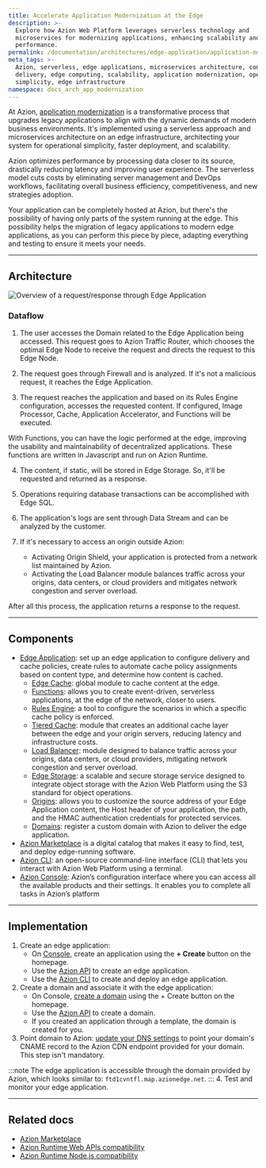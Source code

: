 ```yaml
---
title: Accelerate Application Modernization at the Edge
description: >-
  Explore how Azion Web Platform leverages serverless technology and
  microservices for modernizing applications, enhancing scalability and
  performance.
permalink: /documentation/architectures/edge-application/application-modernization/
meta_tags: >-
  Azion, serverless, edge applications, microservices architecture, content
  delivery, edge computing, scalability, application modernization, operational
  simplicity, edge infrastructure
namespace: docs_arch_app_modernization
---
```


At Azion, [application modernization](https://www.azion.com/en/solutions/application-modernization/) is a transformative process that upgrades legacy applications to align with the dynamic demands of modern business environments. It's implemented using a serverless approach and microservices architecture on an edge infrastructure, architecting your system for operational simplicity, faster deployment, and scalability. 

Azion optimizes performance by processing data closer to its source, drastically reducing latency and improving user experience. The serverless model cuts costs by eliminating server management and DevOps workflows, facilitating overall business efficiency, competitiveness, and new strategies adoption.

Your application can be completely hosted at Azion, but there's the possibility of having only parts of the system running at the edge. This possibility helps the migration of legacy applications to modern edge applications, as you can perform this piece by piece, adapting everything and testing to ensure it meets your needs.

---

## Architecture

![Overview of a request/response through Edge Application](/assets/docs/images/uploads/app-modernization.png)


### Dataflow

1. The user accesses the Domain related to the Edge Application being accessed. This request goes to Azion Traffic Router, which chooses the optimal Edge Node to receive the request and directs the request to this Edge Node.

2. The request goes through Firewall and is analyzed. If it's not a malicious request, it reaches the Edge Application.

3. The request reaches the application and based on its Rules Engine configuration, accesses the requested content. If configured, Image Processor, Cache, Application Accelerator, and Functions will be executed. 

With Functions, you can have the logic performed at the edge, improving the usability and maintainability of decentralized applications. These functions are written in Javascript and run on Azion Runtime.

4. The content, if static, will be stored in Edge Storage. So, it'll be requested and returned as a response.

5. Operations requiring database transactions can be accomplished with Edge SQL.

6. The application's logs are sent through Data Stream and can be analyzed by the customer.

7. If it's necessary to access an origin outside Azion:
    - Activating Origin Shield, your application is protected from a network list maintained by Azion.
    - Activating the Load Balancer module balances traffic across your origins, data centers, or cloud providers and mitigates network congestion and server overload.

After all this process, the application returns a response to the request.
  
---

## Components
- [Edge Application](/en/documentation/products/build/edge-application/): set up an edge application to configure delivery and cache policies, create rules to automate cache policy assignments based on content type, and determine how content is cached.
    - [Edge Cache](/en/documentation/products/build/edge-application/edge-cache/): global module to cache content at the edge.
    - [Functions](/en/documentation/products/build/edge-application/edge-functions/): allows you to create event-driven, serverless applications, at the edge of the network, closer to users.
    - [Rules Engine](/en/documentation/products/build/edge-application/rules-engine/): a tool to configure the scenarios in which a specific cache policy is enforced.
    - [Tiered Cache](/en/documentation/products/build/edge-application/tiered-cache/): module that creates an additional cache layer between the edge and your origin servers, reducing latency and infrastructure costs. 
    - [Load Balancer](/en/documentation/products/secure/edge-connector/load-balancer/): module designed to balance traffic across your origins, data centers, or cloud providers, mitigating network congestion and server overload.
    - [Edge Storage](/en/documentation/products/store/edge-storage/): a scalable and secure storage service designed to integrate object storage with the Azion Web Platform using the S3 standard for object operations.
    - [Origins](/en/documentation/products/build/edge-application/origins/):  allows you to customize the source address of your Edge Application content, the Host header of your application, the path, and the HMAC authentication credentials for protected services.
    - [Domains](/en/documentation/products/build/edge-application/domains/): register a custom domain with Azion to deliver the edge application.
- [Azion Marketplace](/en/documentation/products/marketplace/) is a digital catalog that makes it easy to find, test, and deploy edge-running software.
- [Azion CLI](/en/documentation/products/azion-cli/overview/):  an open-source command-line interface (CLI) that lets you interact with Azion Web Platform using a terminal. 
- [Azion Console](/en/documentation/products/guides/getting-to-know-azion-console/): Azion’s configuration interface where you can access all the available products and their settings. It enables you to complete all tasks in Azion’s platform

---

## Implementation

1. Create an edge application:
    - On [Console](https://console.azion.com), create an application using the **+ Create** button on the homepage.
    - Use the [Azion API](https://api.azion.com/#9c61e0fd-e7aa-4a5f-b29e-7f9d71b98d5f) to create an edge application.
    - Use the [Azion CLI](/en/documentation/devtools/cli/create/#edge-applications) to create and deploy an edge application.
2. Create a domain and associate it with the edge application: 
    - On Console, [create a domain](/en/documentation/products/guides/configure-a-domain/) using the + Create button on the homepage.
    - Use the [Azion API](https://api.azion.com/#a258eabc-b419-47e6-be68-45c2ce0150dd) to create a domain.
    - If you created an application through a template, the domain is created for you.
3. Point domain to Azion: [update your DNS settings](/en/documentation/products/guides/migrate-ns-to-azion/) to point your domain's CNAME record to the Azion CDN endpoint provided for your domain. This step isn't mandatory.

:::note 
The edge application is accessible through the domain provided by Azion, which looks similar to: `ftd1cvntfl.map.azionedge.net`. 
:::
4. Test and monitor your edge application.

---

## Related docs

- [Azion Marketplace](/en/documentation/products/marketplace/)
- [Azion Runtime Web APIs compatibility](/en/documentation/products/devtools/azion-edge-runtime/frameworks-compatibility/)
- [Azion Runtime Node.js compatibility](/en/documentation/products/azion-edge-runtime/compatibility/node/)

